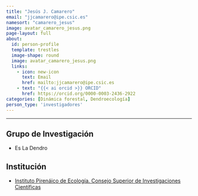 ```yaml
---
title: "Jesús J. Camarero"
email: "jjcamarero@ipe.csic.es"  
namesort: "camarero_jesus"
image: avatar_camarero_jesus.png
page-layout: full
about: 
  id: person-profile
  template: trestles
  image-shape: round
  image: avatar_camarero_jesus.png
  links:
    - icon: new-icon
      text: Email
      href: mailto:jjcamarero@ipe.csic.es
    - text: "{{< ai orcid >}} ORCID"
      href: https://orcid.org/0000-0003-2436-2922
categories: [Dinámica forestal, Dendroecología]
person_type: 'investigadores'
---
```

 
<hr>

:::{#person-profile}

## Grupo de Investigación
- Es La Dendro

## Institución
- [Instituto Pirenáico de Ecología. Consejo Superior de Investigaciones Científicas](http://www.ipe.csic.es/)

:::
